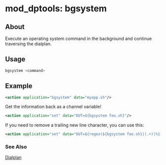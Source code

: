 
# mod_dptools: bgsystem 

 

## About

Execute an operating system command in the background and continue traversing the dialplan. 


## Usage

```bash
bgsystem <command>
```

## Example

```xml
<action application="bgsystem" data="myapp.sh"/>
```

Get the information back as a channel variable!

```xml
<action application="set" data="OUT=${bgsystem foo.sh}"/>
```

If you need to remove a trailing new line character, you can use this:

```xml
<action application="set" data="OUT=${regex(${bgsystem foo.sh}|(.+)|%1)}"/>
```

### See Also

[Dialplan](../../Dialplan/index.mdx#0-about)


